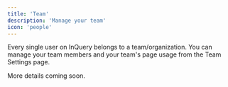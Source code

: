 ```yaml
---
title: 'Team'
description: 'Manage your team'
icon: 'people'
---
```


Every single user on InQuery belongs to a team/organization. You can manage your team members and your team's page usage from the Team Settings page.

More details coming soon.